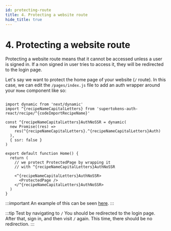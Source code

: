 ```yaml
---
id: protecting-route
title: 4. Protecting a website route
hide_title: true
---
```


<!-- COPY DOCS -->
<!-- ./thirdpartyemailpassword/nextjs/protecting-route.mdx -->

# 4. Protecting a website route

Protecting a website route means that it cannot be accessed unless a user is signed in. If a non signed in user tries to access it, they will be redirected to the login page.

Let's say we want to protect the home page of your website (`/` route). In this case, we can edit the `/pages/index.js` file to add an auth wrapper around your `Home` component like so:

```tsx title="pages/index.js"

import dynamic from 'next/dynamic'
import ^{recipeNameCapitalLetters} from 'supertokens-auth-react/recipe/^{codeImportRecipeName}'

const ^{recipeNameCapitalLetters}AuthNoSSR = dynamic(
  new Promise((res) =>
    res(^{recipeNameCapitalLetters}.^{recipeNameCapitalLetters}Auth)
  ),
  { ssr: false }
)

export default function Home() {
  return (
    // we protect ProtectedPage by wrapping it
    // with ^{recipeNameCapitalLetters}AuthNoSSR

    <^{recipeNameCapitalLetters}AuthNoSSR>
      <ProtectedPage />
    </^{recipeNameCapitalLetters}AuthNoSSR>
  )
}

```

:::important
An example of this can be seen [here](https://github.com/supertokens/next.js/blob/canary/examples/with-supertokens/pages/index.js#L36).
:::

:::tip Test by navigating to `/`
You should be redirected to the login page. After that, sign in, and then visit `/` again. This time, there should be no redirection.
:::